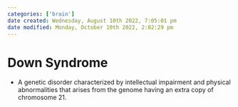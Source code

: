 ```yaml
---
categories: ['brain']
date created: Wednesday, August 10th 2022, 7:05:01 pm
date modified: Monday, October 10th 2022, 2:02:29 pm
---
```


# Down Syndrome
- A genetic disorder characterized by intellectual impairment and physical abnormalities that arises from the genome having an extra copy of chromosome 21.




